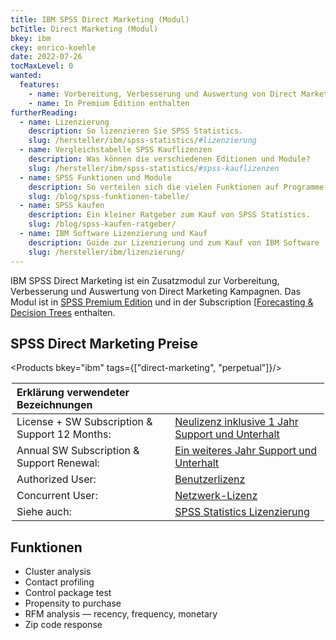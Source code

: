 ```yaml
---
title: IBM SPSS Direct Marketing (Modul)
bcTitle: Direct Marketing (Modul)
bkey: ibm
ckey: enrico-koehle
date: 2022-07-26
tocMaxLevel: 0
wanted:
  features:
    - name: Vorbereitung, Verbesserung und Auswertung von Direct Marketing Kampagnen
    - name: In Premium Edition enthalten
furtherReading:
  - name: Lizenzierung
    description: So lizenzieren Sie SPSS Statistics.
    slug: /hersteller/ibm/spss-statistics/#lizenzierung
  - name: Vergleichstabelle SPSS Kauflizenzen
    description: Was können die verschiedenen Editionen und Module?
    slug: /hersteller/ibm/spss-statistics/#spss-kauflizenzen
  - name: SPSS Funktionen und Module
    description: So verteilen sich die vielen Funktionen auf Programme und Module.
    slug: /blog/spss-funktionen-tabelle/
  - name: SPSS kaufen
    description: Ein kleiner Ratgeber zum Kauf von SPSS Statistics.
    slug: /blog/spss-kaufen-ratgeber/
  - name: IBM Software Lizenzierung und Kauf
    description: Guide zur Lizenzierung und zum Kauf von IBM Software
    slug: /hersteller/ibm/lizenzierung/
---
```


<Intro>

IBM SPSS Direct Marketing ist ein Zusatzmodul zur Vorbereitung, Verbesserung und Auswertung von Direct Marketing Kampagnen. Das Modul ist in [SPSS Premium Edition](/hersteller/ibm/spss-statistics/premium/) und in der Subscription [[Forecasting & Decision Trees](/hersteller/ibm/spss-statistics/forecasting-decision-trees/) enthalten.

</Intro>

<TOC />

## SPSS Direct Marketing Preise

<Products bkey="ibm" tags={["direct-marketing", "perpetual"]}/>

<Legend>

|Erklärung verwendeter Bezeichnungen|                                                                                                                     |
|:---------------------------------------------|:---------------------------------------------------------------------------------------------------------|
|License + SW Subscription & Support 12 Months:|[Neulizenz inklusive 1 Jahr Support und Unterhalt](/hersteller/ibm/spss-statistics/#support-und-unterhalt)|
|Annual SW Subscription & Support Renewal:     |[Ein weiteres Jahr Support und Unterhalt](/hersteller/ibm/spss-statistics/#support-und-unterhalt)         |
|Authorized User:                              |[Benutzerlizenz](/hersteller/ibm/spss-statistics/#authorized-user)                                        |
|Concurrent User:                              |[Netzwerk-Lizenz](/hersteller/ibm/spss-statistics/#concurrent-user)                                       |
|Siehe auch:                                   |[SPSS Statistics Lizenzierung](/hersteller/ibm/spss-statistics/#lizenzierung)                             |

</Legend>

## Funktionen

- Cluster analysis
- Contact profiling
- Control package test
- Propensity to purchase
- RFM analysis — recency, frequency, monetary
- Zip code response
